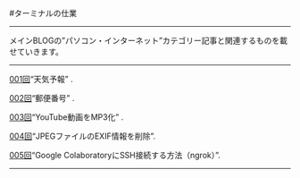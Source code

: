 #ターミナルの仕業

------------------------------------------------------------------------

メインBLOGの"パソコン・インターネット"カテゴリー記事と関連するものを載せていきます。

------------------------------------------------------------------------

[001回](/HowtoexecutefromTerminal/001kai.md)"天気予報" .

[002回](/HowtoexecutefromTerminal/002kai.md)"郵便番号" .

[003回](/HowtoexecutefromTerminal/003kai.md)"YouTube動画をMP3化" .

[004回](/HowtoexecutefromTerminal/004kai.md)"JPEGファイルのEXIF情報を削除".

[005回](/HowtoexecutefromTerminal/005kai.md)"Google ColaboratoryにSSH接続する方法（ngrok）".

------------------------------------------------------------------------